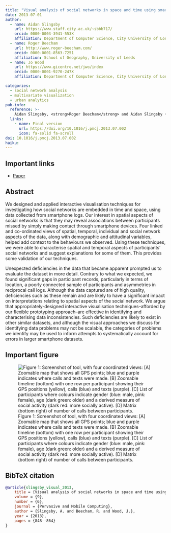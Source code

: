 ```yaml
---
title: "Visual analysis of social networks in space and time using smartphone logs"
date: 2013-07-01
author:
  - name: Aidan Slingsby
    url: https://www.staff.city.ac.uk/~sbbb717/
    orcid: 0000-0003-3941-553X
    affiliation: Department of Computer Science, City University of London
  - name: Roger Beecham
    url: http://www.roger-beecham.com/
    orcid: 0000-0001-8563-7251
    affiliation: School of Geography, University of Leeds
  - name: Jo Wood
    url: https://www.gicentre.net/jwo/index
    orcid: 0000-0001-9270-247X
    affiliation: Department of Computer Science, City University of London

categories: 
  - social network analysis
  - multivariate visualization
  - urban analytics
pub-info:
  reference: >-
    Aidan Slingsby, <strong>Roger Beecham</strong> and Aidan Slingsby (2013) “Visual analysis of social networks in space and time using smartphone logs”, <em> Pervasive and Mobile Computing</em>, doi: <a href="https://doi.org/10.1016/j.pmcj.2013.07.002"><code>10.1016/j.pmcj.2013.07.002</code></a>
  links:
    - name: Final version
      url: https://doi.org/10.1016/j.pmcj.2013.07.002
      icon: fa-solid fa-scroll
doi: 10.1016/j.pmcj.2013.07.002
haiku:
---
```

## Important links

- [Paper](https://doi.org/10.1016/j.pmcj.2013.07.002)


## Abstract

We designed and applied interactive visualisation techniques for investigating how social networks are embedded in time and space, using data collected from smartphone logs. Our interest in spatial aspects of social networks is that they may reveal associations between participants missed by simply making contact through smartphone devices. Four linked and co-ordinated views of spatial, temporal, individual and social network aspects of the data, along with demographic and attitudinal variables, helped add context to the behaviours we observed. Using these techniques, we were able to characterise spatial and temporal aspects of participants’ social networks and suggest explanations for some of them. This provides some validation of our techniques.

Unexpected deficiencies in the data that became apparent prompted us to evaluate the dataset in more detail. Contrary to what we expected, we found significant gaps in participant records, particularly in terms of location, a poorly connected sample of participants and asymmetries in reciprocal call logs. Although the data captured are of high quality, deficiencies such as these remain and are likely to have a significant impact on interpretations relating to spatial aspects of the social network. We argue that appropriately-designed interactive visualisation techniques–afforded by our flexible prototyping approach–are effective in identifying and characterising data inconsistencies. Such deficiencies are likely to exist in other similar datasets, and although the visual approaches we discuss for identifying data problems may not be scalable, the categories of problems we identify may be used to inform attempts to systematically account for errors in larger smartphone datasets.


## Important figure


![Figure 1: Screenshot of tool, with four coordinated views: [A] Zoomable map that shows
all GPS points; blue and purple indicates where calls and texts were made. [B] Zoomable
timeline (bottom) with one row per participant showing their GPS positions (yellow), calls
(blue) and texts (purple). [C] List of participants where colours indicate gender (blue:
male, pink: female), age (dark green: older) and a derived measure of social activity
(dark red: more socially active). [D] Matrix (bottom right) of number of calls between
participants.](featured.png)


## BibTeX citation

```bibtex
@article{slingsby_visual_2013,
	title = {Visual analysis of social networks in space and time using smartphone logs},
	volume = {9},
	number = {6},
	journal = {Pervasive and Mobile Computing},
	author = {Slingsby, A. and Beecham, R. and Wood, J.},
	year = {2013},
	pages = {848--864}
}
```







